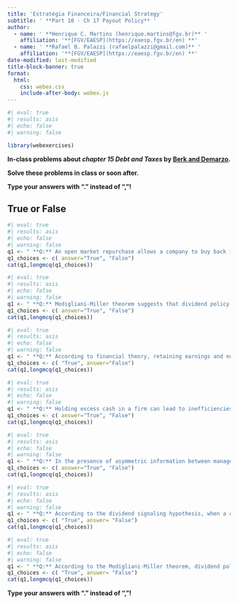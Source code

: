 ```yaml
---
title: 'Estratégia Financeira/Financial Strategy'
subtitle: ' **Part 10 - Ch 17 Payout Policy** '
author:
  - name: ' **Henrique C. Martins (henrique.martins@fgv.br)** '
    affiliation: '**[FGV/EAESP](https://eaesp.fgv.br/en) **'
  - name: ' **Rafael B. Palazzi (rafaelpalazzi@gmail.com)** '
    affiliation: '**[FGV/EAESP](https://eaesp.fgv.br/en) **'
date-modified: last-modified
title-block-banner: true
format:
  html:
    css: webex.css
    include-after-body: webex.js
---
```





```r
#| eval: true
#| results: asis
#| echo: false
#| warning: false

library(webexercises)

```


**In-class problems about *chapter 15 Debt and Taxes* by [Berk and Demarzo](https://www.amazon.com.br/Corporate-Finance-Global-Jonathan-Berk/dp/1292304154). **


**Solve these problems in class or soon after.**



::: {.callout-important}
**Type your answers with "." instead of ","!**
:::


## True or False





```r
#| eval: true
#| results: asis
#| echo: false
#| warning: false
q1 <- " **Q:** An open market repurchase allows a company to buy back its own shares directly from shareholders at a specific price."
q1_choices <- c( answer="True", "False")
cat(q1,longmcq(q1_choices))
```

```r
#| eval: true
#| results: asis
#| echo: false
#| warning: false
q1 <- " **Q:** Modigliani-Miller theorem suggests that dividend policy is irrelevant in a world of perfect capital markets, as it doesn't affect the overall value of the firm."
q1_choices <- c( answer="True", "False")
cat(q1,longmcq(q1_choices))
```

```r
#| eval: true
#| results: asis
#| echo: false
#| warning: false
q1 <- " **Q:** According to financial theory, retaining earnings and not paying dividends is always the most value-maximizing approach for a company."
q1_choices <- c( "True", answer="False")
cat(q1,longmcq(q1_choices))
```

```r
#| eval: true
#| results: asis
#| echo: false
#| warning: false
q1 <- " **Q:** Holding excess cash in a firm can lead to inefficiencies and agency costs, which may be reduced by paying out dividends or engaging in share repurchases."
q1_choices <- c( answer="True", "False")
cat(q1,longmcq(q1_choices))
```

```r
#| eval: true
#| results: asis
#| echo: false
#| warning: false
q1 <- " **Q:** In the presence of asymmetric information between managers and investors, payout decisions may serve as signals of the firm's future prospects. Managers with better information may strategically set a firm's payout to communicate their private knowledge to the market."
q1_choices <- c( answer="True", "False")
cat(q1,longmcq(q1_choices))
```

```r
#| eval: true
#| results: asis
#| echo: false
#| warning: false
q1 <- " **Q:** According to the dividend signaling hypothesis, when a company increases its dividend payments, it generally signals that it expects lower future earnings."
q1_choices <- c( "True", answer= "False")
cat(q1,longmcq(q1_choices))
```

```r
#| eval: true
#| results: asis
#| echo: false
#| warning: false
q1 <- " **Q:** According to the Modigliani-Miller theorem, dividend policy has a significant impact on a firm's overall value."
q1_choices <- c( "True", answer= "False")
cat(q1,longmcq(q1_choices))
```




::: {.callout-warning}
**Type your answers with "." instead of ","!**
:::
